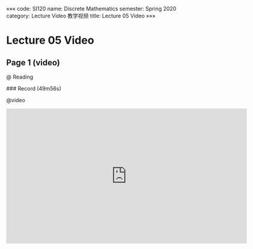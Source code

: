 «««
code: SI120
name: Discrete Mathematics
semester: Spring 2020
category: Lecture Video 教学视频
title: Lecture 05 Video
»»»

# Lecture 05 Video

## Page 1 (video)

@ Reading

<div class="markdown-body">
### Record (49m56s)
</div>

@video

<iframe src="https://watchsb.com/e/2w64svmrdif1.html" frameborder=0 marginwidth=0 marginheight=0 scrolling=no width=640 height=360 allowfullscreen></iframe>


